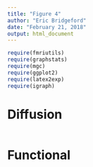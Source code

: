 ```yaml
---
title: "Figure 4"
author: "Eric Bridgeford"
date: "February 21, 2018"
output: html_document
---
```


```r
require(fmriutils)
require(graphstats)
require(mgc)
require(ggplot2)
require(latex2exp)
require(igraph)
```

# Diffusion

```r

```


# Functional

```r

```
